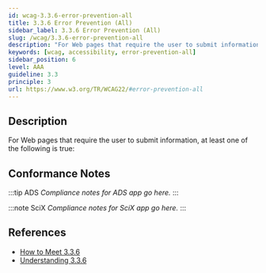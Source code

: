 ```yaml
---
id: wcag-3.3.6-error-prevention-all
title: 3.3.6 Error Prevention (All)
sidebar_label: 3.3.6 Error Prevention (All)
slug: /wcag/3.3.6-error-prevention-all
description: "For Web pages that require the user to submit information, at least one of the following is true:"
keywords: [wcag, accessibility, error-prevention-all]
sidebar_position: 6
level: AAA
guideline: 3.3
principle: 3
url: https://www.w3.org/TR/WCAG22/#error-prevention-all
---
```


## Description

For Web pages that require the user to submit information, at least one of the following is true:

## Conformance Notes

:::tip ADS
_Compliance notes for ADS app go here._
:::

:::note SciX
_Compliance notes for SciX app go here._
:::

## References

- [How to Meet 3.3.6](https://www.w3.org/WAI/WCAG22/quickref/#error-prevention-all)
- [Understanding 3.3.6](https://www.w3.org/WAI/WCAG22/Understanding/error-prevention-all.html)


